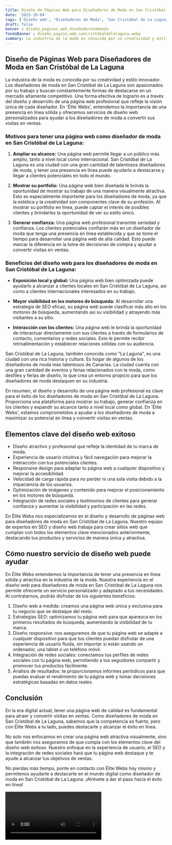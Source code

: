 ```yaml
---
title: Diseño de Páginas Web para Diseñadores de Moda en San Cristóbal de La Laguna
date: '2023-10-04'
tags: ['Diseño web', 'Diseñadores de Moda', 'San Cristóbal de La Laguna']
draft: false
banner : diseño_paginas_web_diseñadoresdemoda
fondoBanner : diseño_pagina_web_sancristóbaldelalaguna.webp
summary: La industria de la moda es conocida por su creatividad y estilo innovador. Los diseñadores de moda en San Cristóbal de La Laguna son apasionados por su trabajo y buscan constantemente formas de destacarse en un mercado altamente competitivo. Una forma efectiva de lograrlo es a través del diseño y desarrollo de una página web profesional que refleje la visión única de cada diseñador. En 'Élite Webs', entendemos la importancia de una presencia en línea sólida y ofrecemos servicios de diseño web personalizados para ayudar a los diseñadores de moda a convertir sus visitas en ventas.
---
```


## Diseño de Páginas Web para Diseñadores de Moda en San Cristóbal de La Laguna

La industria de la moda es conocida por su creatividad y estilo innovador. Los diseñadores de moda en San Cristóbal de La Laguna son apasionados por su trabajo y buscan constantemente formas de destacarse en un mercado altamente competitivo. Una forma efectiva de lograrlo es a través del diseño y desarrollo de una página web profesional que refleje la visión única de cada diseñador. En 'Élite Webs', entendemos la importancia de una presencia en línea sólida y ofrecemos servicios de diseño web personalizados para ayudar a los diseñadores de moda a convertir sus visitas en ventas.

### Motivos para tener una página web como diseñador de moda en San Cristóbal de La Laguna:

1. **Ampliar su alcance:** Una página web permite llegar a un público más amplio, tanto a nivel local como internacional. San Cristóbal de La Laguna es una ciudad con una gran cantidad de talentosos diseñadores de moda, y tener una presencia en línea puede ayudarlo a destacarse y llegar a clientes potenciales en todo el mundo.

2. **Mostrar su portfolio:** Una página web bien diseñada le brinda la oportunidad de mostrar su trabajo de una manera visualmente atractiva. Esto es especialmente importante para los diseñadores de moda, ya que la estética y la creatividad son componentes clave de su profesión. Al mostrar su portfolio en línea, puede captar el interés de posibles clientes y brindarles la oportunidad de ver su estilo único.

3. **Generar confianza:** Una página web profesional transmite seriedad y confianza. Los clientes potenciales confiarán más en un diseñador de moda que tenga una presencia en línea establecida y que se tome el tiempo para desarrollar una página web de alta calidad. Esto puede marcar la diferencia en la toma de decisiones de compra y ayudar a convertir visitas en ventas.

### Beneficios del diseño web para los diseñadores de moda en San Cristóbal de La Laguna:

- **Exposición local y global:** Una página web bien optimizada puede ayudarlo a alcanzar a clientes locales en San Cristóbal de La Laguna, así como a clientes internacionales interesados en su trabajo.

- **Mayor visibilidad en los motores de búsqueda:** Al desarrollar una estrategia de SEO eficaz, su página web puede clasificar más alto en los motores de búsqueda, aumentando así su visibilidad y atrayendo más visitantes a su sitio.

- **Interacción con los clientes:** Una página web le brinda la oportunidad de interactuar directamente con sus clientes a través de formularios de contacto, comentarios y redes sociales. Esto le permite recibir retroalimentación y establecer relaciones sólidas con su audiencia.

San Cristóbal de La Laguna, también conocida como "La Laguna", es una ciudad con una rica historia y cultura. Es hogar de algunos de los diseñadores de moda más talentosos de Canarias. La ciudad cuenta con una gran cantidad de eventos y ferias relacionados con la moda, como desfiles y ferias de diseño, lo que crea un entorno propicio para que los diseñadores de moda destaquen en su industria.

En resumen, el diseño y desarrollo de una página web profesional es clave para el éxito de los diseñadores de moda en San Cristóbal de La Laguna. Proporciona una plataforma para mostrar su trabajo, generar confianza en los clientes y expandir su alcance tanto a nivel local como global. En 'Élite Webs', estamos comprometidos a ayudar a los diseñadores de moda a maximizar su potencial en línea y convertir visitas en ventas.

<GifSeo />

<Cta />

## Elementos clave del diseño web exitoso

- Diseño atractivo y profesional que refleje la identidad de tu marca de moda.
- Experiencia de usuario intuitiva y fácil navegación para mejorar la interacción con tus potenciales clientes.
- Responsive design para adaptar tu página web a cualquier dispositivo y mejorar la accesibilidad.
- Velocidad de carga rápida para no perder ni una sola visita debido a la impaciencia de los usuarios.
- Optimización de imágenes y contenido para mejorar el posicionamiento en los motores de búsqueda.
- Integración de redes sociales y testimonios de clientes para generar confianza y aumentar la visibilidad y participación en las redes.

En Élite Webs nos especializamos en el diseño y desarrollo de páginas web para diseñadores de moda en San Cristóbal de La Laguna. Nuestro equipo de expertos en SEO y diseño web trabaja para crear sitios web que cumplan con todos los elementos clave mencionados anteriormente, destacando tus productos y servicios de manera única y atractiva.

## Cómo nuestro servicio de diseño web puede ayudar

En Élite Webs entendemos la importancia de tener una presencia en línea sólida y atractiva en la industria de la moda. Nuestra experiencia en el diseño web para diseñadores de moda en San Cristóbal de La Laguna nos permite ofrecerte un servicio personalizado y adaptado a tus necesidades. Al contratarnos, podrás disfrutar de los siguientes beneficios:

1. Diseño web a medida: creamos una página web única y exclusiva para tu negocio que se destaque del resto.
2. Estrategias SEO: optimizamos tu página web para que aparezca en los primeros resultados de búsqueda, aumentando la visibilidad de tu marca.
3. Diseño responsive: nos aseguramos de que tu página web se adapte a cualquier dispositivo para que tus clientes puedan disfrutar de una experiencia de usuario fluida, sin importar si están usando un ordenador, una tablet o un teléfono móvil.
4. Integración de redes sociales: conectamos tus perfiles de redes sociales con tu página web, permitiendo a tus seguidores compartir y promover tus productos fácilmente.
5. Análisis de resultados: te proporcionamos informes periódicos para que puedas evaluar el rendimiento de tu página web y tomar decisiones estratégicas basadas en datos reales.

## Conclusión

En la era digital actual, tener una página web de calidad es fundamental para atraer y convertir visitas en ventas. Como diseñadores de moda en San Cristóbal de La Laguna, sabemos que la competencia es fuerte, pero con Élite Webs a tu lado, puedes destacarte y alcanzar el éxito en línea.

No solo nos enfocamos en crear una página web atractiva visualmente, sino que también nos aseguramos de que cumpla con los elementos clave del diseño web exitoso. Nuestro enfoque en la experiencia de usuario, el SEO y la integración de redes sociales hará que tu página web destaque y te ayude a alcanzar tus objetivos de ventas.

No pierdas más tiempo, ponte en contacto con Élite Webs hoy mismo y permítenos ayudarte a destacarte en el mundo digital como diseñador de moda en San Cristóbal de La Laguna. ¡Atrévete a dar el paso hacia el éxito en línea!

<Video />

<CtaBot job='Diseñadores de Moda' city='San Cristóbal de La Laguna'/>

<Gmaps query='San Cristóbal de La Laguna+españa+maps' />